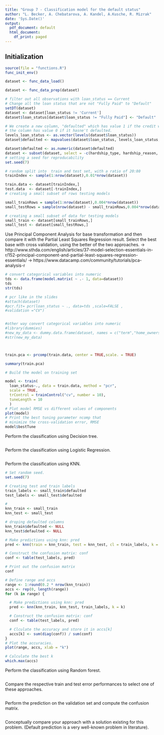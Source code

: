 ```yaml
---
title: "Group 7 - Classification model for the default status"
author: "L. Becker, A. Chebatarova, A. Kandel, A.Kusche, R. Mizrak"
date: 'Sys.Date()'
output:
  pdf_document: default
  html_document:
    df_print: paged
---
```


## Initialization

```r
source(file = "functions.R")
func_init_env()
```

```r
dataset <- func_data_load()
```

```r
dataset <- func_data_prep(dataset)
```

```r
# filter out all observations with loan_status == Current
# Change all the loan status that are not "Fully Paid" to "Default"
setDT(dataset)
dataset <- dataset[loan_status != 'Current']
dataset$loan_status[dataset$loan_status != "Fully Paid"] <- "Default"
```
```r
# We create a new column, "defaulted" which has value 1 if the credit was defaulted.
# the column has value 0 if it hasne't defaulted.
levels_loan_status <- as.vector(levels(dataset$loan_status))
dataset$defaulted <- mapvalues(dataset$loan_status, levels_loan_status, c(0,0,1,0,0,0,0,0,0))
```


```r
dataset$defaulted <- as.numeric(dataset$defaulted)
dataset <- subset(dataset, select = -c(hardship_type, hardship_reason, hardship_status, hardship_loan_status,settlement_status, verification_status_joint, hardship_flag, disbursement_method, debt_settlement_flag, application_type, purpose, pymnt_plan, loan_status, verification_status, home_ownership, initial_list_status, term))
# setting a seed for reproducability
set.seed(7)

# random split into  train and test set, with a ratio of 20:80
trainIndex <- sample(1:nrow(dataset),0.01*nrow(dataset))

train.data <- dataset[trainIndex,]
test.data  <- dataset[-trainIndex,]
# creating a small subset of rows testing models

small_trainRows = sample(1:nrow(dataset),0.004*nrow(dataset))
small_testRows = sample(nrow(dataset) - small_trainRows,0.004*nrow(dataset))

# creating a small subset of data for testing models
small_train <- dataset[small_trainRows,]
small_test <- dataset[small_testRows,]
```

Use Principal Component Analysis for base transformation and then compare it with the Partial Least Squares Regression result. Select the best base with cross validation, using the better of the two approaches. 
-> http://www.sthda.com/english/articles/37-model-selection-essentials-in-r/152-principal-component-and-partial-least-squares-regression-essentials/
-> https://www.datacamp.com/community/tutorials/pca-analysis-r
```r
# convert categorical variables into numeric                   
tds <- data.frame(model.matrix( ~ .- 1, data=dataset)) 
tds
str(tds)

# pcr like in the slides
#attach(dataset)
#pcr.fit= pcr(loan_status ~ ., data=tds ,scale=FALSE ,
#validation ="CV")


#other way convert categorical variables into numeric 
#library(dummies)
#new_my_data <- dummy.data.frame(dataset, names = c("term","home_ownership"))
#str(new_my_data)



train.pca <- prcomp(train.data, center = TRUE,scale. = TRUE)

summary(train.pca)

# Build the model on training set

model <- train(
  loan_status~., data = train.data, method = "pcr",
  scale = TRUE,
  trControl = trainControl("cv", number = 10),
  tuneLength = 10
  )
# Plot model RMSE vs different values of components
plot(model)
# Print the best tuning parameter ncomp that
# minimize the cross-validation error, RMSE
model$bestTune


```
Perform the classification using Decision tree.
```r

```
Perform the classification using Logistic Regression.
```r

```
Perform the classification using KNN.
```r
# Set random seed.
set.seed(7)

# Creating test and train labels
train_labels <- small_train$defaulted
test_labels <- small_test$defaulted

# 
knn_train <- small_train
knn_test <- small_test

# droping defaulted columns
knn_train$defaulted <- NULL
knn_test$defaulted <- NULL

# Make predictions using knn: pred
pred <- knn(train = knn_train, test = knn_test, cl = train_labels, k = 5)

# Construct the confusion matrix: conf
conf <- table(test_labels, pred)

# Print out the confusion matrix
conf

# Define range and accs
range <- 1:round(0.2 * nrow(knn_train))
accs <- rep(0, length(range))
for (k in range) {

  # Make predictions using knn: pred
  pred <- knn(knn_train, knn_test, train_labels, k = k)

  # Construct the confusion matrix: conf
  conf <- table(test_labels, pred)

  # Clculate the accuracy and store it in accs[k]
  accs[k] <- sum(diag(conf)) / sum(conf)
}
# Plot the accuracies.
plot(range, accs, xlab = "k")

# Calculate the best k
which.max(accs)
```
Perform the classification using Random forest.
```r

```
Compare the respective train and test error performances to select one of these approaches.
```r

```

Perform the prediction on the validation set and compute the confusion matrix.
```r

```

Conceptually compare your approach with a solution existing for this problem. (Default
prediction is a very well-known problem in literature).
```r

```
